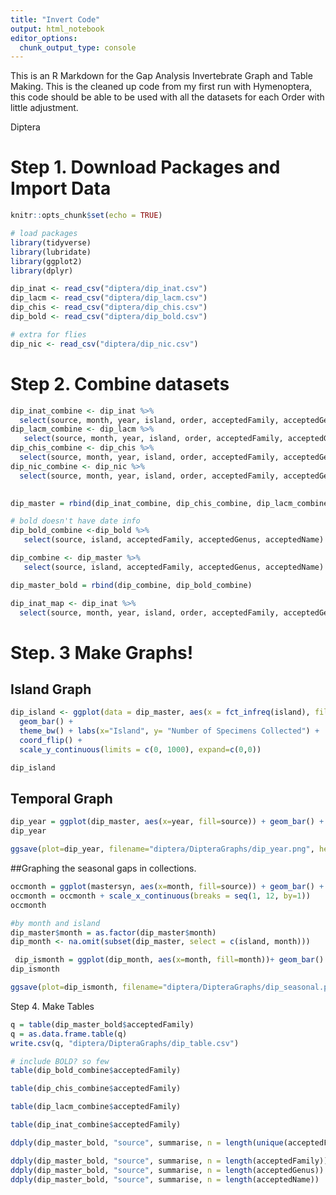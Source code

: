 ```yaml
---
title: "Invert Code"
output: html_notebook
editor_options: 
  chunk_output_type: console
---
```


This is an R Markdown for the Gap Analysis Invertebrate Graph and Table Making. This is the cleaned up code from my first run with Hymenoptera, this code should be able to be used with all the datasets for each Order with little adjustment. 

Diptera 

# Step 1. Download Packages and Import Data
```r
knitr::opts_chunk$set(echo = TRUE)

# load packages
library(tidyverse)
library(lubridate)
library(ggplot2)
library(dplyr)

dip_inat <- read_csv("diptera/dip_inat.csv")
dip_lacm <- read_csv("diptera/dip_lacm.csv")
dip_chis <- read_csv("diptera/dip_chis.csv")
dip_bold <- read_csv("diptera/dip_bold.csv")

# extra for flies
dip_nic <- read_csv("diptera/dip_nic.csv")

```


# Step 2. Combine datasets 
```r

dip_inat_combine <- dip_inat %>%
  select(source, month, year, island, order, acceptedFamily, acceptedGenus, acceptedName)
dip_lacm_combine <- dip_lacm %>%
   select(source, month, year, island, order, acceptedFamily, acceptedGenus, acceptedName)
dip_chis_combine <- dip_chis %>%
  select(source, month, year, island, order, acceptedFamily, acceptedGenus, acceptedName)
dip_nic_combine <- dip_nic %>%
  select(source, month, year, island, order, acceptedFamily, acceptedGenus, acceptedName)
 

dip_master = rbind(dip_inat_combine, dip_chis_combine, dip_lacm_combine, dip_nic_combine)

# bold doesn't have date info
dip_bold_combine <-dip_bold %>%
   select(source, island, acceptedFamily, acceptedGenus, acceptedName) 

dip_combine <- dip_master %>%
   select(source, island, acceptedFamily, acceptedGenus, acceptedName) 

dip_master_bold = rbind(dip_combine, dip_bold_combine)
```

```r
dip_inat_map <- dip_inat %>%
  select(source, month, year, island, order, acceptedFamily, acceptedGenus, acceptedName, latitude, longitude)

```

# Step. 3 Make Graphs! 

## Island Graph 

```r
dip_island <- ggplot(data = dip_master, aes(x = fct_infreq(island), fill=source)) + 
  geom_bar() +
  theme_bw() + labs(x="Island", y= "Number of Specimens Collected") + 
  coord_flip() + 
  scale_y_continuous(limits = c(0, 1000), expand=c(0,0))

dip_island
```

## Temporal Graph
```r

dip_year = ggplot(dip_master, aes(x=year, fill=source)) + geom_bar() + theme_bw() + scale_y_continuous(expand=c(0,0)) + scale_x_continuous(limits=c(1910, 2025)) + labs(x="Year", y ="Number of Specimens Sampled")
dip_year

ggsave(plot=dip_year, filename="diptera/DipteraGraphs/dip_year.png", height=5, width=9, units="in", dpi=300)

```

##Graphing the seasonal gaps in collections. 

```r

occmonth = ggplot(mastersyn, aes(x=month, fill=source)) + geom_bar() + theme_bw() + scale_y_continuous(expand=c(0,0)) + labs(x="Month", y ="Number of Specimens Samples") 
occmonth = occmonth + scale_x_continuous(breaks = seq(1, 12, by=1)) 
occmonth

#by month and island 
dip_master$month = as.factor(dip_master$month)
dip_month <- na.omit(subset(dip_master, select = c(island, month)))

 dip_ismonth = ggplot(dip_month, aes(x=month, fill=month))+ geom_bar() + theme_bw() + scale_y_continuous(expand=c(0,0.5)) + labs(x="Sampling per Island by Month", y ="Number of Specimens Sampled") +  facet_wrap(vars(island), nrow=2, scales="free_y")
dip_ismonth 

ggsave(plot=dip_ismonth, filename="diptera/DipteraGraphs/dip_seasonal.png", height=5, width=9, units="in", dpi=300)

```

Step 4. Make Tables 
```r
q = table(dip_master_bold$acceptedFamily)
q = as.data.frame.table(q)
write.csv(q, "diptera/DipteraGraphs/dip_table.csv")

# include BOLD? so few 
table(dip_bold_combine$acceptedFamily)

table(dip_chis_combine$acceptedFamily)

table(dip_lacm_combine$acceptedFamily)

table(dip_inat_combine$acceptedFamily)

```

```r
ddply(dip_master_bold, "source", summarise, n = length(unique(acceptedFamily)))

ddply(dip_master_bold, "source", summarise, n = length(acceptedFamily))
ddply(dip_master_bold, "source", summarise, n = length(acceptedGenus))
ddply(dip_master_bold, "source", summarise, n = length(acceptedName))

```

